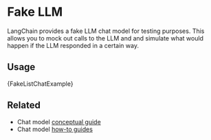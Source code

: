 # Fake LLM

LangChain provides a fake LLM chat model for testing purposes. This allows you to mock out calls to the LLM and and simulate what would happen if the LLM responded in a certain way.

## Usage


<CodeBlock language="typescript">{FakeListChatExample}</CodeBlock>


## Related

- Chat model [conceptual guide](/docs/concepts/#chat-models)
- Chat model [how-to guides](/docs/how_to/#chat-models)
